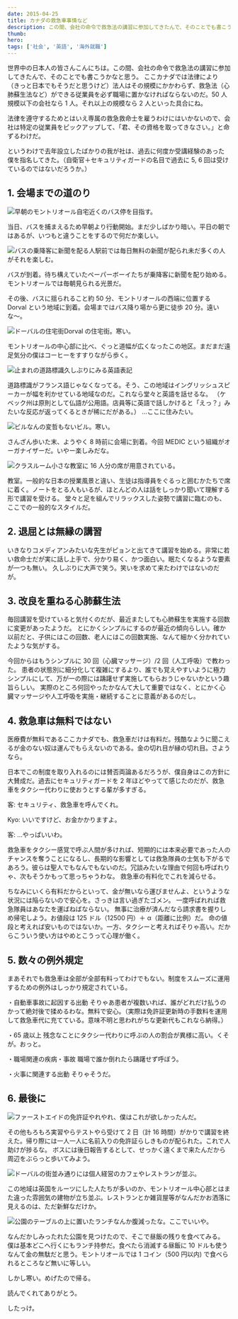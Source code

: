 ```yaml
---
date: 2015-04-25
title: カナダの救急車事情など
description: この間、会社の命令で救急法の講習に参加してきたんで、そのことでも書こうかなと思う。
thumb:
hero:
tags: ['社会', '英語', '海外就職']
---
```


世界中の日本人の皆さんこんにちは。この間、会社の命令で救急法の講習に参加してきたんで、そのことでも書こうかなと思う。
ここカナダでは法律により（きっと日本でもそうだと思うけど）法人はその規模にかかわらず、救急法（心肺蘇生法など）ができる従業員を必ず職場に置かなければならないのだ。50 人規模以下の会社なら 1 人。それ以上の規模なら 2 人といった具合にね。

法律を遵守するためとはいえ専属の救急救命士を雇うわけにはいかないので、会社は特定の従業員をピックアップして、「君、その資格を取ってきなさい。」と命ずるわけだ。

というわけで去年設立したばかりの我が社は、過去に何度か受講経験のあった僕を指名してきた。（自衛官＋セキュリティガードの名目で過去に 5, 6 回は受けているのではないだろうか。）

## 1\. 会場までの道のり

![早朝のモントリオール](../images/firstaid/morning.jpg)自宅近くのバス停を目指す。

当日、バスを捕まえるため早朝より行動開始。まだ少しばかり暗い。平日の朝ではあるが、いつもと違うことをするので何だか楽しい。

![バスの乗降客に新聞を配る人](../images/firstaid/paperboy.jpg)駅前では毎日無料の新聞が配られ未だ多くの人がそれを楽しむ。

バスが到着。待ち構えていたペーパーボーイたちが乗降客に新聞を配り始める。モントリオールでは毎朝見られる光景だ。

その後、バスに揺られること約 50 分、モントリオールの西端に位置する Dorval という地域に到着。会場まではバス降り場から更に徒歩 20 分。遠いな〜。

![ドーバルの住宅街](../images/firstaid/street-dorval.jpg)Dorval の住宅街。寒い。

モントリオールの中心部に比べ、ぐっと道幅が広くなったこの地区。まだまだ遠足気分の僕はコーヒーをすすりながら歩く。

![止まれの道路標識](../images/firstaid/stopsign.jpg)久しぶりにみる英語表記

道路標識がフランス語じゃなくなってる。そう、この地域はイングリッシュスピーカーが幅を利かせている地域なのだ。これなら堂々と英語を話せるな。
（ケベック州は原則として仏語が公用語。店員等に英語で話しかけると「えっ？」みたいな反応が返ってくるときが稀にだがある。）
…ここに住みたい。

![ビル](../images/firstaid/building.jpg)なんの変哲もないビル。寒い。

さんざん歩いた末、ようやく 8 時前に会場に到着。今回 MEDIC という組織がオーガナイザーだ。いやー楽しみだな。

![クラスルーム](../images/firstaid/classroom.jpg)小さな教室に 16 人分の席が用意されている。

教室。一般的な日本の授業風景と違い、生徒は指導員をぐるっと囲むかたちで席に着く。ノートをとる人もいるが、ほとんどの人は話をしっかり聞いて理解する形で講習を受ける。
堂々と足を組んでリラックスした姿勢で講習に臨むのも、ここでの一般的なスタイルだ。

## 2\. 退屈とは無縁の講習

いきなりコメディアンみたいな先生がピョンと出てきて講習を始める。非常に若い救命士だが実に話し上手で、分かり易く、かつ面白い。眠たくなるような要素が一つも無い。
久しぶりに大声で笑う。笑いを求めて来たわけではないのだが。

## 3\. 改良を重ねる心肺蘇生法

毎回講習を受けていると気付くのだが、最近またしても心肺蘇生を実施する回数に変更があったようだ。
とにかくシンプルにするのが最近の傾向らしい。確か以前だと、子供にはこの回数、老人にはこの回数実施、なんて細かく分かれていたような気がする。

今回からはもうシンプルに 30 回（心臓マッサージ）/2 回（人工呼吸）で教わった。
患者の状態別に細分化して複雑にするより、誰でも覚えやすいように極力シンプルにして、万が一の際には躊躇せず実施してもらおうじゃないかという趣旨らしい。
実際のところ何回やったかなんて大して重要ではなく、とにかく心臓マッサージや人工呼吸を実施・継続することに意義があるのだし。

## 4\. 救急車は無料ではない

医療費が無料であるここカナダでも、救急車だけは有料だ。残酷なように聞こえるが金のない奴は運んでもらえないのである。金の切れ目が縁の切れ目。さようなら。

日本でこの制度を取り入れるのには賛否両論あるだろうが、僕自身はこの方針に大賛成だ。過去にセキュリティガードを 2 年ほどやってて感じたのだが、救急車をタクシー代わりに使おうとする輩が多すぎる。

客: セキュリティ、救急車を呼んでくれ。

Kyo: いいですけど、お金かかりますよ。

客: …やっぱいいわ。

救急車をタクシー感覚で呼ぶ人間が多ければ、短期的には本来必要であった人のチャンスを奪うことになるし、長期的な影響としては救急隊員の士気も下がるであろう。彼らは聖人でもなんでもないのだ。冗談みたいな理由で何回も呼ばれりゃ、次もそうかもって思っちゃうわな。
救急車の有料化でこれを減らせる。

ちなみにいくら有料だからといって、金が無いなら運びませんよ、というような状況には陥らないので安心を。さっきは言い過ぎたゴメン。
一度呼ばれれば救急隊員はあなたを運ばねばならない。
無事に治療が済んだなら請求書を握りしめ帰宅しよう。お値段は 125 ドル（12500 円）＋ α（距離に比例）だ。
命の値段と考えれば安いものではないか。一方、タクシーと考えればそりゃ高い。だからこういう使い方はやめとこうって心理が働く。

## 5\. 数々の例外規定

まあそれでも救急車は全部が全部有料ってわけでもない。制度をスムーズに運用するための例外はしっかり規定されている。

・自動車事故に起因する出動
そりゃあ患者が複数いれば、誰がどれだけ払うのかって絶対後で揉めるわな。無料で安心。（実際は免許証更新時の手数料を運用して救急車代に充てている。意味不明と思われがちな更新代もこれなら納得。）

・65 歳以上
残念なことにタクシー代わりに呼ぶの人の割合が異様に高い。くそが。おっと。

・職場関連の疾病・事故
職場で誰か倒れたら躊躇せず呼ぼう。

・火事に関連する出動
そりゃそうだ。

## 6\. 最後に

![ファーストエイドの免許証](../images/firstaid/certificate.jpg)やれやれ、僕はこれが欲しかったんだ。

その他もろもろ実習やらテストやら受けて 2 日（計 16 時間）がかりで講習を終えた。帰り際には一人一人に名前入りの免許証らしきものが配られた。これで人助けが捗るな。
ボスには後日報告するとして、せっかく遠くまで来たんだから周辺をぶらっと歩いてみよう。

![ドーバルの街並み](../images/firstaid/dorval.jpg)通りには個人経営のカフェやレストランが並ぶ。

この地域は英国をルーツにした人たちが多いのか、モントリオール中心部とはまた違った雰囲気の建物が立ち並ぶ。レストランとか雑貨屋等がなんだかお洒落に見えるのは、ただ新鮮なだけか。

![公園のテーブルの上に置いたランチ](../images/firstaid/lunch-park.jpg)なんか腹減ったな。ここでいいや。

なんだかしみったれた公園を見つけたので、そこで昼飯の残りを食べてみる。
僕は基本どこへ行くにもランチ持参だ。食べたら消滅する昼飯に 10 ドルも使うなんて金の無駄だと思う。モントリオールでは 1 コイン（500 円以内) で食べられるところなど無いに等しい。

しかし寒い。めげたので帰る。

読んでくれてありがとう。

したっけ。
